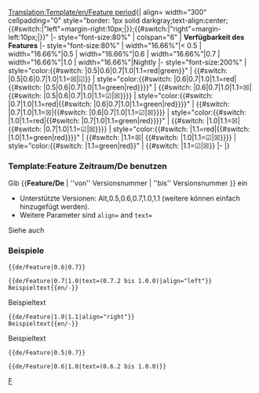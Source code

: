 <noinclude>[[Translation:Template/en/Feature period]]</noinclude><noinclude></noinclude><includeonly>{| align={{{align|"center"}}} width="300" cellpadding="0" style="border: 1px solid darkgray;text-align:center;{{#switch:{{{align|}}}|"left"=margin-right:10px;|}};{{#switch:{{{align|}}}|"right"=margin-left:10px;|}}"
|- style="font-size:80%"
| colspan="6" | '''Verfügbarkeit des Features''' <span style="color:green">{{{text|}}}</span>
|- style="font-size:80%"
| width="16.66%"|< 0.5
| width="16.66%"|0.5
| width="16.66%"|0.6
| width="16.66%"|0.7
| width="16.66%"|1.0
| width="16.66%"|Nightly
|- style="font-size:200%"
| style="color:{{#switch: {{{1|}}}|0.5|0.6|0.7|1.0|1.1=red|green}}"<!---------------------------------------------- <0.5--
--> | {{#switch: {{{1|}}}|0.5|0.6|0.7|1.0|1.1=&#9746;|&#9745;}}
| style="color:{{#switch: {{{1|}}}|0.6|0.7|1.0|1.1=red|{{#switch: {{{2|}}}|0.5|0.6|0.7|1.0|1.1=green|red}}}}"<!----- 0.5--
--> | {{#switch: {{{1|}}}|0.6|0.7|1.0|1.1=&#9746;|<!--
-->{{#switch: {{{2|}}}|0.5|0.6|0.7|1.0|1.1=&#9745;|&#9746;}}}}
| style="color:{{#switch: {{{1|}}}|0.7|1.0|1.1=red|{{#switch: {{{2|}}}|0.6|0.7|1.0|1.1=green|red}}}}"<!------------- 0.6--
--> | {{#switch: {{{1|}}}|0.7|1.0|1.1=&#9746;|{{#switch: {{{2|}}}|0.6|0.7|1.0|1.1=&#9745;|&#9746;}}}}
| style="color:{{#switch: {{{1|}}}|1.0|1.1=red|{{#switch: {{{2|}}}|0.7|1.0|1.1=green|red}}}}"<!--------------------- 0.7--
--> | {{#switch: {{{1|}}}|1.0|1.1=&#9746;|<!--
-->{{#switch: {{{2|}}}|0.7|1.0|1.1=&#9745;|&#9746;}}}}
| style="color:{{#switch: {{{1|}}}|1.1=red|{{#switch: {{{2|}}}|1.0|1.1=green|red}}}}"<!----------------------------- 1.0--
--> | {{#switch: {{{1|}}}|1.1=&#9746;|<!--
-->{{#switch: {{{2|}}}|1.0|1.1=&#9745;|&#9746;}}}}
| style="color:{{#switch: {{{2|}}}|1.1=green|red}}"<!----------------------------------------------------------- Nightly--
--> | <!--
-->{{#switch: {{{2|}}}|1.1=&#9745;|&#9746;}}
|-
|}</includeonly><noinclude>

=== Template:Feature Zeitraum/De benutzen ===
Gib <nowiki>{{</nowiki>'''Feature/De'''<nowiki> | ''von'' Versionsnummer | ''bis'' Versionsnummer }}</nowiki> ein
* Unterstützte Versionen: Alt,0.5,0.6,0.7,1.0,1.1 (weitere können einfach hinzugefügt werden).
* Weitere Parameter sind <code>align=</code> and <code>text=</code>
Siehe auch {{en/S|Feature/De}}

=== Beispiele ===
<pre>{{de/Feature|0.6|0.7}}</pre>
{{de/Feature|0.6|0.7}}
<pre>{{de/Feature|0.7|1.0|text=(0.7.2 bis 1.0.0)|align="left"}}
Beispieltext{{en/-}}</pre>
{{de/Feature|0.7|1.0|text=(0.7.2 bis 1.0.0)|align="left"}}
Beispieltext{{en/-}}
<pre>{{de/Feature|1.0|1.1|align="right"}}
Beispieltext{{en/-}}</pre>
{{de/Feature|1.0|1.1|align="right"}}
Beispieltext{{en/-}}
<pre>{{de/Feature|0.5|0.7}}</pre>
{{de/Feature Zeitraum|0.5|0.7}}
<pre>{{de/Feature|0.6|1.0|text=(0.6.2 bis 1.0.0)}}</pre>
{{de/Feature|0.6|1.0|text=(0.6.2 bis 1.0.0)}}

[[Category:de/Vorlagen|F]]
</noinclude>